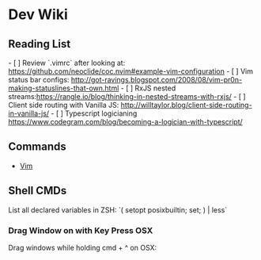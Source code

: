 = Dev Wiki =

== Reading List ==

- [ ] Review `.vimrc` after looking at: https://github.com/neoclide/coc.nvim#example-vim-configuration
- [ ] Vim status bar configs: http://got-ravings.blogspot.com/2008/08/vim-pr0n-making-statuslines-that-own.html
- [ ] RxJS nested streams:https://rangle.io/blog/thinking-in-nested-streams-with-rxjs/
- [ ] Client side routing with Vanilla JS: http://willtaylor.blog/client-side-routing-in-vanilla-js/
- [ ] Typescript logicianing https://www.codegram.com/blog/becoming-a-logician-with-typescript/

== Commands ==

* [[Vim]]

==  Shell CMDs ==

List all declared variables in ZSH: `( setopt posixbuiltin; set; ) | less`

=== Drag Window on with Key Press OSX ===

Drag windows while holding cmd + ^ on OSX:

{{{shell
  defaults write -g NSWindowShouldDragOnGesture -bool true
}}}


